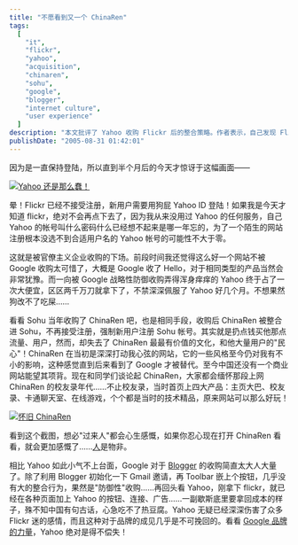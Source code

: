 ```yaml
---
title: "不愿看到又一个 ChinaRen"
tags:
  [
    "it",
    "flickr",
    "yahoo",
    "acquisition",
    "chinaren",
    "sohu",
    "google",
    "blogger",
    "internet culture",
    "user experience"
  ]
description: "本文批评了 Yahoo 收购 Flickr 后的整合策略。作者表示，自己发现 Flickr 不再接受新用户直接注册，而是强制要求使用 Yahoo ID 登录，这种做法对不使用 Yahoo 服务的用户极不友好。作者将此与 Sohu 收购 ChinaRen 后的类似做法进行比较，认为这种强制整合虽然获得了流量和用户数据，却失去了原网站的文化与用户忠诚度。文章怀念曾经辉煌的 ChinaRen（校友录、主页大巴、卡通聊天室和在线游戏），并赞扬 Google 对 Blogger 的轻度整合策略，批评 Yahoo 对 Flickr 的急功近利可能会伤害品牌价值和用户感情。"
publishDate: "2005-08-31 01:42:01"
---
```


因为是一直保持登陆，所以直到半个月后的今天才惊讶于这幅画面——

[![Yahoo 还是那么蠢！](https://farm1.staticflickr.com/32/38630897_945cc0e3fc.jpg)](http://www.flickr.com/photos/xdanger/38630897/)

晕！Flickr 已经不接受注册，新用户需要用狗屁 Yahoo ID 登陆！如果我是今天才知道 flickr，绝对不会再点下去了，因为我从来没用过 Yahoo 的任何服务，自己 Yahoo 的帐号叫什么密码什么已经想不起来是哪一年忘的，为了一个陌生的网站注册根本没选不到合适用户名的 Yahoo 帐号的可能性不大于零。

这就是被官僚主义企业收购的下场。前段时间我还觉得这么好一个网站不被 Google 收购太可惜了，大概是 Google 收了 Hello，对于相同类型的产品当然会非常犹豫。而一向被 Google 战略性防御收购弄得浑身痒痒的 Yahoo 终于占了一次大便宜，区区两千万刀就拿下了，不禁深深佩服了 Yahoo 好几个月。不想果然狗改不了吃屎……

看看 Sohu 当年收购了 ChinaRen 吧，也是相同手段，收购后 ChinaRen 被整合进 Sohu，不再接受注册，强制新用户注册 Sohu 帐号。其实就是扔点钱买他那点流量、用户，然而，却失去了 ChinaRen 最最有价值的文化，和他大量用户的"民心"！ChinaRen 在当初是深深打动我心弦的网站，它的一些风格至今仍对我有不小的影响，这种感觉直到后来看到了 Google 才被替代。至今中国还没有一个商业网站能望其项背。现在和同学们谈论起 ChinaRen，大家都会缅怀那段上网 ChinaRen 的校友录年代……不止校友录，当时首页上四大产品：主页大巴、校友录、卡通聊天室、在线游戏，个个都是当时的技术精品，原来网站可以那么好玩！

[![怀旧 ChinaRen](https://farm1.staticflickr.com/25/38643224_cdf7618338_o.png)](http://www.flickr.com/photos/xdanger/38643224/)

看到这个截图，想必"过来人"都会心生感慨，如果你忍心现在打开 ChinaRen 看看，就会更加感慨了……[人](http://www.donews.com/Column1.aspx?A=%e9%99%88%e4%b8%80%e8%88%9f)是物非。

相比 Yahoo 如此小气不上台面，Google 对于 [Blogger](http://www.blogger.com/) 的收购简直太大人大量了。除了利用 Blogger 初始化一下 Gmail 邀请，再 Toolbar 嵌上个按钮，几乎没有大的整合行为，果然是"防御性"收购……再回头看 Yahoo，刚拿下 flickr，就已经在各种页面加上 Yahoo 的按钮、连接、广告……一副歇斯底里要拿回成本的样子，殊不知中国有句古话，心急吃不了热豆腐。Yahoo 无疑已经深深伤害了众多 Flickr 迷的感情，而且这种对于品牌的成见几乎是不可挽回的。看看 [Google 品牌的力量](http://www.xdanger.com/2005/08/24/000016.html)，Yahoo 绝对是得不偿失！
